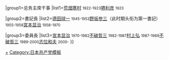 {{Navbox
|name=日本共产党委员长
|title=[[日本共产党中央委员会干部会委员长|日本共产党委员长]]{{#if:{{{1|}}}|({{{1|}}})|}}

|group1=总务主席干事
|list1={{nowrap begin}}[[荒畑寒村]] <small>1922-1923</small>{{to}}[[堺利彦]] <small>1923</small>{{nowrap end}}

|group2=書記長
|list2={{nowrap begin}}[[德田球一]] <small>1945-1953</small>{{to}}[[野坂参三]]（此时期头衔为第一書記）<small>1955-1958</small>{{to}}[[宮本显治]] <small>1958-1970</small>{{nowrap end}}

|group3=委員長
|list3={{nowrap begin}}[[宮本显治]] <small>1970-1982</small>{{to}}[[不破哲三]] <small>1982-1987</small>{{to}}[[村上弘]] <small>1987-1989</small>{{to}}[[不破哲三]] <small>1989-2000</small>{{to}}[[志位和夫]] <small>2000-</small>{{nowrap end}}
}}<noinclude>
[[Category:日本共產黨黨首|+]]
[[Category:日本共产党模板]]
</noinclude>